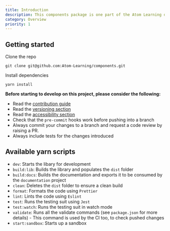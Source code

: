 ```yaml
---
title: Introduction
description: This components package is one part of the Atom Learning design system.
category: Overview
priority: 1
---
```


## Getting started

Clone the repo

```
git clone git@github.com:Atom-Learning/components.git
```

Install dependencies

```
yarn install
```

**Before starting to develop on this project, please consider the following:**

- Read the [contribution guide](CONTRIBUTING.md)
- Read the [versioning section](#versioning)
- Read the [accessibility section](#accessibility)
- Check that the `pre-commit` hooks work before pushing into a branch
- Always commit your changes to a branch and request a code review by raising a PR.
- Always include tests for the changes introduced

## Available yarn scripts

- `dev`: Starts the libary for development
- `build:lib`: Builds the library and populates the `dist` folder
- `build:docs`: Builds the documentation and exports it to be consumed by the `documentation` project
- `clean`: Deletes the `dist` folder to ensure a clean build
- `format`: Formats the code using `Prettier`
- `lint`: Lints the code using `Eslint`
- `test`: Runs the testing suit using `Jest`
- `test:watch`: Runs the testing suit in watch mode
- `validate`: Runs all the validate commands (see `package.json` for more details) - This command is used by the CI too, to check pushed changes
- `start:sandbox`: Starts up a sandbox
